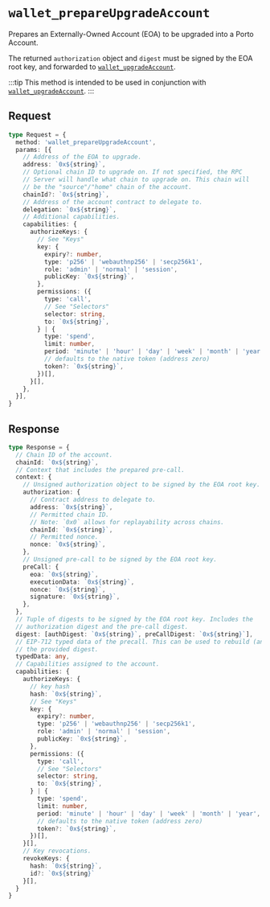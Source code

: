 
# `wallet_prepareUpgradeAccount`

Prepares an Externally-Owned Account (EOA) to be upgraded into a Porto Account. 

The returned `authorization` object and `digest` must be signed by the EOA root key, 
and forwarded to [`wallet_upgradeAccount`](/rpc-server/wallet_upgradeAccount).

:::tip
This method is intended to be used in conjunction with [`wallet_upgradeAccount`](/rpc-server/wallet_upgradeAccount).
:::

<Keys />

## Request

```ts
type Request = {
  method: 'wallet_prepareUpgradeAccount',
  params: [{
    // Address of the EOA to upgrade.
    address: `0x${string}`,
    // Optional chain ID to upgrade on. If not specified, the RPC
    // Server will handle what chain to upgrade on. This chain will
    // be the "source"/"home" chain of the account.
    chainId?: `0x${string}`,
    // Address of the account contract to delegate to.
    delegation: `0x${string}`,
    // Additional capabilities.
    capabilities: {
      authorizeKeys: {
        // See "Keys"
        key: {
          expiry?: number,
          type: 'p256' | 'webauthnp256' | 'secp256k1',
          role: 'admin' | 'normal' | 'session',
          publicKey: `0x${string}`,
        },
        permissions: ({
          type: 'call',
          // See "Selectors"
          selector: string,
          to: `0x${string}`,
        } | {
          type: 'spend',
          limit: number,
          period: 'minute' | 'hour' | 'day' | 'week' | 'month' | 'year',
          // defaults to the native token (address zero)
          token?: `0x${string}`,
        })[],
      }[],
    },
  }],
}
```

## Response

```ts
type Response = {
  // Chain ID of the account.
  chainId: `0x${string}`,
  // Context that includes the prepared pre-call. 
  context: {
    // Unsigned authorization object to be signed by the EOA root key.
    authorization: {
      // Contract address to delegate to.
      address: `0x${string}`,
      // Permitted chain ID. 
      // Note: `0x0` allows for replayability across chains.
      chainId: `0x${string}`,
      // Permitted nonce.
      nonce: `0x${string}`,
    },
    // Unsigned pre-call to be signed by the EOA root key.
    preCall: {
      eoa: `0x${string}`,
      executionData: `0x${string}`,
      nonce: `0x${string}`,
      signature: `0x${string}`,
    },
  },
  // Tuple of digests to be signed by the EOA root key. Includes the
  // authorization digest and the pre-call digest.
  digest: [authDigest: `0x${string}`, preCallDigest: `0x${string}`],
  // EIP-712 typed data of the precall. This can be used to rebuild (and verify)
  // the provided digest.
  typedData: any,
  // Capabilities assigned to the account.
  capabilities: {
    authorizeKeys: {
      // key hash
      hash: `0x${string}`,
      // See "Keys"
      key: {
        expiry?: number,
        type: 'p256' | 'webauthnp256' | 'secp256k1',
        role: 'admin' | 'normal' | 'session',
        publicKey: `0x${string}`,
      },
      permissions: ({
        type: 'call',
        // See "Selectors"
        selector: string,
        to: `0x${string}`,
      } | {
        type: 'spend',
        limit: number,
        period: 'minute' | 'hour' | 'day' | 'week' | 'month' | 'year',
        // defaults to the native token (address zero)
        token?: `0x${string}`,
      })[],
    }[],
    // Key revocations.
    revokeKeys: {
      hash: `0x${string}`,
      id?: `0x${string}`
    }[],
  }
}
```
